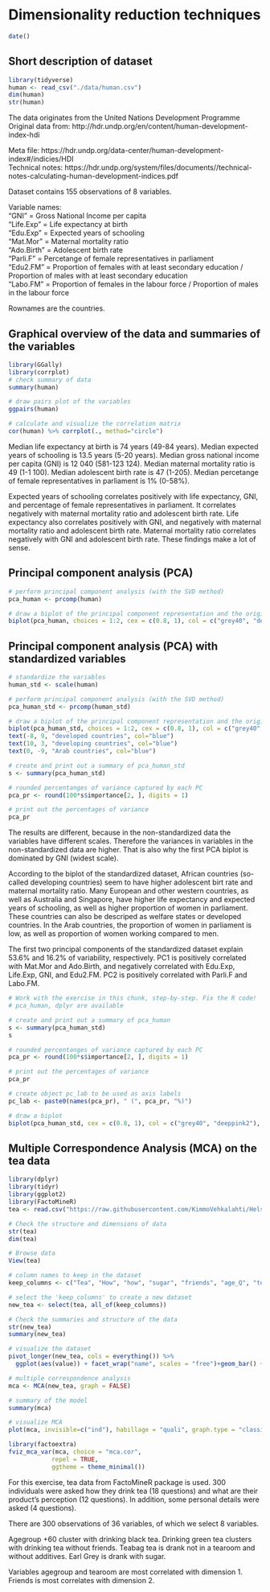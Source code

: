 # Dimensionality reduction techniques

```r
date()
```
  
## Short description of dataset   
  
```r
library(tidyverse)
human <- read_csv("./data/human.csv")
dim(human)
str(human)
```  
  
The data originates from the United Nations Development Programme  
Original data from:   http://hdr.undp.org/en/content/human-development-index-hdi  
  
Meta file: https://hdr.undp.org/data-center/human-development-index#/indicies/HDI  
Technical notes: https://hdr.undp.org/system/files/documents//technical-notes-calculating-human-development-indices.pdf  
  
Dataset contains 155 observations of 8 variables.  
  
Variable names:      
"GNI" = Gross National Income per capita  
"Life.Exp" = Life expectancy at birth  
"Edu.Exp" = Expected years of schooling   
"Mat.Mor" = Maternal mortality ratio  
"Ado.Birth" = Adolescent birth rate  
"Parli.F" = Percetange of female representatives in parliament  
"Edu2.FM" = Proportion of females with at least secondary education / Proportion of males with at least secondary education  
"Labo.FM" = Proportion of females in the labour force / Proportion of males in the labour force   
  
Rownames are the countries.  
      
## Graphical overview of the data and summaries of the variables  
  
```r
library(GGally)
library(corrplot)
# check summary of data
summary(human)

# draw pairs plot of the variables
ggpairs(human)

# calculate and visualize the correlation matrix
cor(human) %>% corrplot(., method="circle")
```  
  
Median life expectancy at birth is 74 years (49-84 years). Median expected years of schooling is 13.5 years (5-20 years). Median gross national income per capita (GNI) is 12 040 (581-123 124). Median maternal mortality ratio is 49 (1-1 100). Median adolescent birth rate is 47 (1-205). Median percetange of female representatives in parliament is 1% (0-58%).   
    
Expected years of schooling correlates positively with life expectancy, GNI, and percentage of female representatives in parliament. It correlates negatively with maternal mortality ratio and adolescent birth rate. Life expectancy also correlates positively with GNI, and negatively with maternal mortality ratio and adolescent birth rate. Maternal mortality ratio correlates negatively with GNI and adolescent birth rate. These findings make a lot of sense.  
    
## Principal component analysis (PCA)  
  
```r
# perform principal component analysis (with the SVD method)
pca_human <- prcomp(human)

# draw a biplot of the principal component representation and the original variables
biplot(pca_human, choices = 1:2, cex = c(0.8, 1), col = c("grey40", "deeppink2"))
```  
  
## Principal component analysis (PCA) with standardized variables  
  
```r
# standardize the variables
human_std <- scale(human)

# perform principal component analysis (with the SVD method)
pca_human_std <- prcomp(human_std)

# draw a biplot of the principal component representation and the original variables
biplot(pca_human_std, choices = 1:2, cex = c(0.8, 1), col = c("grey40", "deeppink2"))
text(-8, 9, "developed countries", col="blue")
text(10, 3, "developing countries", col="blue")
text(0, -9, "Arab countries", col="blue")

# create and print out a summary of pca_human_std
s <- summary(pca_human_std)

# rounded percentanges of variance captured by each PC
pca_pr <- round(100*s$importance[2, ], digits = 1)

# print out the percentages of variance
pca_pr
```   
  
The results are different, because in the non-standardized data the variables have different scales. Therefore the variances in variables in the non-standardized data are higher. That is also why the first PCA biplot is dominated by GNI (widest scale).  
  
According to the biplot of the standardized dataset, African countries (so-called developing countries) seem to have higher adolescent birt rate and maternal mortality ratio. Many European and other western countries, as well as Australia and Singapore, have higher life expectancy and expected years of schooling, as well as higher proportion of women in parliament. These countries can also be descriped as welfare states or developed countries. In the Arab countries, the proportion of women in parliament is low, as well as proportion of women working compared to men.     
  
The first two principal components of the standardized dataset explain 53.6% and 16.2% of variability, respectively. PC1 is positively correlated with Mat.Mor and Ado.Birth, and negatively correlated with Edu.Exp, Life.Exp, GNI, and Edu2.FM. PC2 is positively correlated with Parli.F and Labo.FM.      
  
```r
# Work with the exercise in this chunk, step-by-step. Fix the R code!
# pca_human, dplyr are available

# create and print out a summary of pca_human
s <- summary(pca_human_std)
s

# rounded percentanges of variance captured by each PC
pca_pr <- round(100*s$importance[2, ], digits = 1)

# print out the percentages of variance
pca_pr

# create object pc_lab to be used as axis labels
pc_lab <- paste0(names(pca_pr), " (", pca_pr, "%)")

# draw a biplot
biplot(pca_human_std, cex = c(0.8, 1), col = c("grey40", "deeppink2"), xlab = pc_lab[1], ylab = pc_lab[2])
```
  
## Multiple Correspondence Analysis (MCA) on the tea data  
  
```r
library(dplyr)
library(tidyr)
library(ggplot2)
library(FactoMineR)
tea <- read.csv("https://raw.githubusercontent.com/KimmoVehkalahti/Helsinki-Open-Data-Science/master/datasets/tea.csv", stringsAsFactors = TRUE)

# Check the structure and dimensions of data
str(tea)
dim(tea)

# Browse data
View(tea)

# column names to keep in the dataset
keep_columns <- c("Tea", "How", "how", "sugar", "friends", "age_Q", "tearoom", "tea.time")

# select the 'keep_columns' to create a new dataset
new_tea <- select(tea, all_of(keep_columns))

# Check the summaries and structure of the data
str(new_tea)
summary(new_tea)

# visualize the dataset
pivot_longer(new_tea, cols = everything()) %>% 
  ggplot(aes(value)) + facet_wrap("name", scales = "free")+geom_bar() + theme(axis.text.x = element_text(angle = 45, hjust = 1, size = 8))

# multiple correspondence analysis
mca <- MCA(new_tea, graph = FALSE)

# summary of the model
summary(mca)

# visualize MCA
plot(mca, invisible=c("ind"), habillage = "quali", graph.type = "classic")

library(factoextra)
fviz_mca_var(mca, choice = "mca.cor", 
            repel = TRUE, 
            ggtheme = theme_minimal())
```   
  
For this exercise, tea data from FactoMineR package is used. 300 individuals were asked how they drink tea (18 questions) and what are their product's perception (12 questions). In addition, some personal details were asked (4 questions).  
  
There are 300 observations of 36 variables, of which we select 8 variables. 
  
Agegroup +60 cluster with drinking black tea. Drinking green tea clusters with drinking tea without friends. Teabag tea is drank not in a tearoom and without additives. Earl Grey is drank with sugar.   
  
Variables agegroup and tearoom are most correlated with dimension 1. Friends is most correlates with dimension 2.   